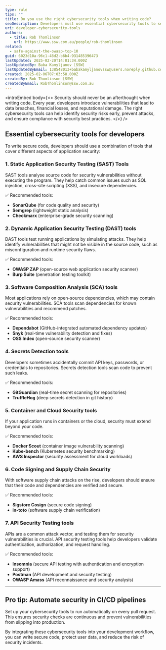 ```yaml
---
type: rule
tips: ""
title: Do you use the right cybersecurity tools when writing code?
seoDescription: Developers must use essential cybersecurity tools to secure their code, prevent vulnerabilities, and safeguard user data. Learn the best tools to enhance security.
uri: developer-cybersecurity-tools
authors:
  - title: Rob Thomlinson
    url: https://www.ssw.com.au/people/rob-thomlinson
related:
  - safe-against-the-owasp-top-10
guid: 6023d10a-96c1-48d2-b6b4-931485396473
lastUpdated: 2025-02-20T14:01:34.000Z
lastUpdatedBy: Baba Kamyljanov [SSW]
lastUpdatedByEmail: 138548013+babakamyljanovssw@users.noreply.github.com
created: 2025-02-06T07:03:58.000Z
createdBy: Rob Thomlinson [SSW]
createdByEmail: RobThomlinson@ssw.com.au
---
```


<introEmbed
  body={<>
Security should never be an afterthought when writing code. Every year, developers introduce vulnerabilities that lead to data breaches, financial losses, and reputational damage. The right cybersecurity tools can help identify security risks early, prevent attacks, and ensure compliance with security best practices.
  </>}
/>
## Essential cybersecurity tools for developers

To write secure code, developers should use a combination of tools that cover different aspects of application security:

### 1. Static Application Security Testing (SAST) Tools

SAST tools analyse source code for security vulnerabilities without executing the program. They help catch common issues such as SQL injection, cross-site scripting (XSS), and insecure dependencies.

✅ Recommended tools:

* **SonarQube** (for code quality and security)
* **Semgrep** (lightweight static analysis)
* **Checkmarx** (enterprise-grade security scanning)

### 2. Dynamic Application Security Testing (DAST) tools

DAST tools test running applications by simulating attacks. They help identify vulnerabilities that might not be visible in the source code, such as misconfiguration and runtime security flaws.

✅ Recommended tools:

* **OWASP ZAP** (open-source web application security scanner)
* **Burp Suite** (penetration testing toolkit)

### 3. Software Composition Analysis (SCA) tools

Most applications rely on open-source dependencies, which may contain security vulnerabilities. SCA tools scan dependencies for known vulnerabilities and recommend patches.

✅ Recommended tools:

* **Dependabot** (GitHub-integrated automated dependency updates)
* **Snyk** (real-time vulnerability detection and fixes)
* **OSS Index** (open-source security scanner)

### 4. Secrets Detection tools

Developers sometimes accidentally commit API keys, passwords, or credentials to repositories. Secrets detection tools scan code to prevent such leaks.

✅ Recommended tools:

* **GitGuardian** (real-time secret scanning for repositories)
* **TruffleHog** (deep secrets detection in git history)

### 5. Container and Cloud Security tools

If your application runs in containers or the cloud, security must extend beyond your code.

✅ Recommended tools:

* **Docker Scout** (container image vulnerability scanning)
* **Kube-bench** (Kubernetes security benchmarking)
* **AWS Inspector** (security assessment for cloud workloads)

### 6. Code Signing and Supply Chain Security

With software supply chain attacks on the rise, developers should ensure that their code and dependencies are verified and secure.

✅ Recommended tools:

* **Sigstore Cosign** (secure code signing)
* **in-toto** (software supply chain verification)

### 7. API Security Testing tools

APIs are a common attack vector, and testing them for security vulnerabilities is crucial. API security testing tools help developers validate authentication, authorization, and request handling.

✅ Recommended tools:

* **Insomnia** (secure API testing with authentication and encryption support)
* **Postman** (API development and security testing)
* **OWASP Amass** (API reconnaissance and security analysis)

---

## Pro tip: Automate security in CI/CD pipelines

Set up your cybersecurity tools to run automatically on every pull request. This ensures security checks are continuous and prevent vulnerabilities from slipping into production.

By integrating these cybersecurity tools into your development workflow, you can write secure code, protect user data, and reduce the risk of security incidents.
